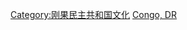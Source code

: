 {{Catnav|頁面分類|社会|文化|体育|各國體育}}
{{Catnav|頁面分類|地理|国家|非洲国家|剛果民主共和國}}

{{Commons cat|Sports in the Democratic Republic of the Congo}}

[[Category:刚果民主共和国文化|Category:刚果民主共和国文化]]
[[Category:非洲各國體育|Congo, DR]]